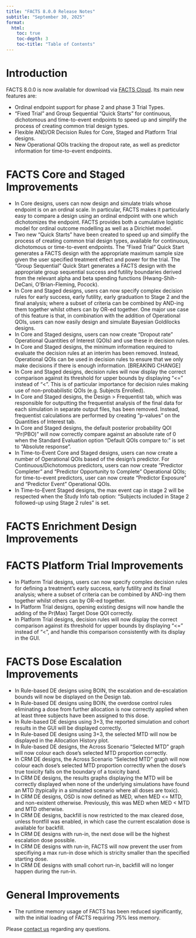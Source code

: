 ```yaml
---
title: "FACTS 8.0.0 Release Notes"
subtitle: "September 30, 2025"
format:
  html:
    toc: true
    toc-depth: 3
    toc-title: "Table of Contents"
---
```


# Introduction

FACTS 8.0.0 is now available for download via [FACTS Cloud](https://factscloud-live.azurewebsites.net/). Its main new features are:

- Ordinal endpoint support for phase 2 and phase 3 Trial Types. 
- "Fixed Trial" and Group Sequential "Quick Starts" for continuous, dichotomous and time-to-event endpoints to speed up and simplify the process of creating common trial design types.
- Flexible AND/OR Decision Rules for Core, Staged and Platform Trial designs.
- New Operational QOIs tracking the dropout rate, as well as predictor information for time-to-event endpoints.

# FACTS Core and Staged Improvements

- In Core designs, users can now design and simulate trials whose endpoint is on an ordinal scale. In particular, FACTS makes it particularly easy to compare a design using an ordinal endpoint with one which dichotomizes the endpoint. FACTS provides both a cumulative logistic model for ordinal outcome modelling as well as a Dirichlet model.
- Two new "Quick Starts" have been created to speed up and simplify the process of creating common trial design types, available for continuous, dichotomous or time-to-event endpoints. The "Fixed Trial" Quick Start generates a FACTS design with the appropriate maximum sample size given the user specified treatment effect and power for the trial. The "Group Sequential" Quick Start generates a FACTS design with the appropriate group sequential success and futility boundaries derived from the relevant alpha and beta spending functions (Hwang-Shih-DeCani, O'Brian-Fleming, Pocock).
- In Core and Staged designs, users can now specify complex decision rules for early success, early futility, early graduation to Stage 2 and the final analysis; where a subset of criteria can be combined by AND-ing them together whilst others can by OR-ed together. One major use case of this feature is that, in combination with the addition of Operational QOIs, users can now easily design and simulate Bayesian Goldilocks designs.
- In Core and Staged designs, users can now create "Dropout rate" Operational Quantities of Interest (QOIs) and use these in decision rules.
- In Core and Staged designs, the minimum information required to evaluate the decision rules at an interim has been removed. Instead, Operational QOIs can be used in decision rules to ensure that we only make decisions if there is enough information. [BREAKING CHANGE]
- In Core and Staged designs, decision rules will now display the correct comparison against its threshold for upper bounds by displaying "<=" instead of "<". This is of particular importance for decision rules making use of non-probabilistic QOIs (e.g. Subjects Enrolled).
- In Core and Staged designs, the Design > Frequentist tab, which was responsible for outputting the frequentist analysis of the final data for each simulation in separate output files, has been removed. Instead, frequentist calculations are performed by creating "p-values" on the Quantities of Interest tab.
- In Core and Staged designs, the default posterior probability QOI "Pr(PBO)" will now correctly compare against an absolute rate of 0 when the Standard Evaluation option "Default QOIs compare to:" is set to "Absolute response".
- In Time-to-Event Core and Staged designs, users can now create a number of Operational QOIs based of the design's predictor. For Continuous/Dichotomous predictors, users can now create "Predictor Completer" and "Predictor Opportunity to Complete" Operational QOIs; for time-to-event predictors, user can now create "Predictor Exposure" and "Predictor Event" Operational QOIs.
- In Time-to-Event Staged designs, the max event cap in stage 2 will be respected when the Study Info tab option: "Subjects included in Stage 2 followed-up using Stage 2 rules" is set. 

# FACTS Enrichment Design Improvements


# FACTS Platform Trial Improvements
 
- In Platform Trial designs, users can now specify complex decision rules for defining a treatment's early success, early futility and its final analysis; where a subset of criteria can be combined by AND-ing them together whilst others can by OR-ed together.
- In Platform Trial designs, opening existing designs will now handle the adding of the Pr(Max) Target Dose QOI correctly.
- In Platform Trial designs, decision rules will now display the correct comparison against its threshold for upper bounds by displaying "<=" instead of "<", and handle this comparison consistently with its display in the GUI. 

# FACTS Dose Escalation Improvements

- In Rule-based DE designs using BOIN, the escalation and de-escalation bounds will now be displayed on the Design tab.
- In Rule-based DE designs using BOIN, the overdose control rules eliminating a dose from further allocation is now correctly applied when at least three subjects have been assigned to this dose.
- In Rule-based DE designs using 3+3, the reported simulation and cohort results in the GUI will be displayed correctly.
- In Rule-based DE designs using 3+3, the selected MTD will now be displayed in the Allocation History plot.
- In Rule-based DE designs, the Across Scenario "Selected MTD" graph will now colour each dose's selected MTD proportion correctly.
- In CRM DE designs, the Across Scenario "Selected MTD" graph will now colour each dose's selected MTD proportion correctly when the dose's true toxicity falls on the boundary of a toxicity band.
- In CRM DE designs, the results graphs displaying the MTD will be correctly displayed when none of the underlying simulations have found an MTD (typically in a simulated scenario where all doses are toxic).
- In CRM DE designs, OSD is now defined as MED, when MED <= MTD, and non-existent otherwise. Previously, this was MED when MED < MTD and MTD otherwise.
- In CRM DE designs, backfill is now restricted to the max cleared dose, unless frontfill was enabled, in which case the current escalation dose is available for backfill.
- In CRM DE designs with run-in, the next dose will be the highest escalation dose possible.
- In CRM DE designs with run-in, FACTS will now prevent the user from specifiying a max run-in dose which is striclty smaller than the specified starting dose. 
- In CRM DE designs with small cohort run-in, backfill will no longer happen during the run-in.

# General Improvements

- The runtime memory usage of FACTS has been reduced significantly, with the initial loading of FACTS requiring 75% less memory.


Please [contact us](../../../contact/index.qmd) regarding any questions.